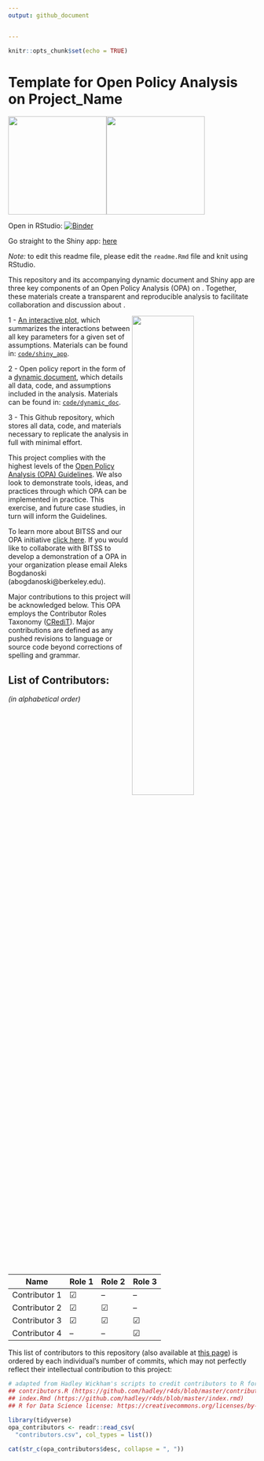 ```yaml
---
output: github_document


---
```


```r
knitr::opts_chunk$set(echo = TRUE)
```

# Template for Open Policy Analysis on Project_Name

<img width="200" src="./code/images/BITSS_logo_horizontal.png"><img width="200" src="./code/images/CEGA_logo.png">
<br>

Open in RStudio: [![Binder](http://mybinder.org/badge_logo.svg)](https://mybinder.org/v2/gh/BITSS-OPA/opa-template/master?urlpath=rstudio)

Go straight to the Shiny app: [here](https://aleksandrama.shinyapps.io/shiny_app_template/)

*Note:* to edit this readme file, please edit the `readme.Rmd` file and knit using RStudio. 

This repository and its accompanying dynamic document and Shiny app are three key components of an Open Policy Analysis (OPA) on <INSERT TOPIC>. Together, these materials create a transparent and reproducible analysis to facilitate collaboration and discussion about <INSERT TOPIC>.

<img align="right" width="50%" src="./code/images/OPA_layers2.svg">

1 - [An interactive plot](https://aleksandrama.shinyapps.io/shiny_app_template/), which summarizes the interactions between all key parameters for a given set of assumptions. Materials can be found in: [`code/shiny_app`](https://github.com/BITSS-OPA/opa-template/tree/main/code/shiny_app).

2 - Open policy report in the form of a [dynamic document](https://bitss-opa.github.io/opa-template/), which details all data, code, and assumptions included in the analysis. Materials can be found in: [`code/dynamic_doc`](https://github.com/BITSS-OPA/opa-template/tree/master/code/00_template.Rmd).

3 - This Github repository, which stores all data, code, and materials necessary to replicate the analysis in full with minimal effort.  

This project complies with the highest levels of the [Open Policy Analysis (OPA) Guidelines](https://www.bitss.org/opa/community-standards/). We also look to demonstrate tools, ideas, and practices through which OPA can be implemented in practice. This exercise, and future case studies, in turn will inform the Guidelines.

To learn more about BITSS and our OPA initiative [click here](https://www.bitss.org/opa/). If you would like to collaborate with BITSS to develop a demonstration of a OPA in your organization please email Aleks Bogdanoski (abogdanoski@berkeley.edu).  

Major contributions to this project will be acknowledged below. This OPA employs the Contributor Roles Taxonomy ([CRediT](https://casrai.org/credit/)). Major contributions are defined as any pushed revisions to language or source code beyond corrections of spelling and grammar.  

## List of Contributors:  
*(in alphabetical order)*



| Name           | Role 1  | Role 2  | Role 3  |
|----------------|---------|---------|---------|
| Contributor 1  | &#9745; | --      | --      |
| Contributor 2  | &#9745; | &#9745; | --      |
| Contributor 3  | &#9745; | &#9745; | &#9745; |
| Contributor 4  | --      | --      | &#9745; |




 
This list of contributors to this repository (also available at [this page](https://github.com/BITSS-OPA/opa-template/graphs/contributors)) is ordered by each individual's number of commits, which may not perfectly reflect their intellectual contribution to this project:

```r
# adapted from Hadley Wickham's scripts to credit contributors to R for Data Science
## contributors.R (https://github.com/hadley/r4ds/blob/master/contributors.R)
## index.Rmd (https://github.com/hadley/r4ds/blob/master/index.rmd)
## R for Data Science license: https://creativecommons.org/licenses/by-nc-nd/3.0/us/

library(tidyverse)
opa_contributors <- readr::read_csv(
  "contributors.csv", col_types = list())

cat(str_c(opa_contributors$desc, collapse = ", "))
```

